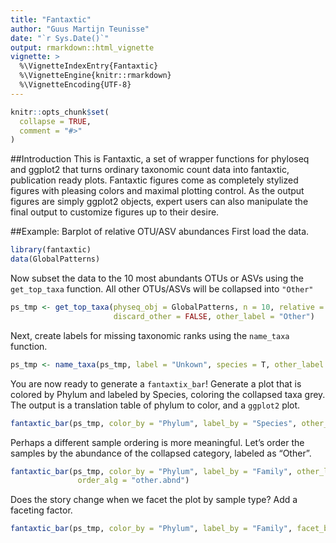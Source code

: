 ```yaml
---
title: "Fantaxtic"
author: "Guus Martijn Teunisse"
date: "`r Sys.Date()`"
output: rmarkdown::html_vignette
vignette: >
  %\VignetteIndexEntry{Fantaxtic}
  %\VignetteEngine{knitr::rmarkdown}
  %\VignetteEncoding{UTF-8}
---
```

```r
knitr::opts_chunk$set(
  collapse = TRUE,
  comment = "#>"
)
```
##Introduction
This is Fantaxtic, a set of wrapper functions for phyloseq and ggplot2 that turns ordinary taxonomic count data into fantaxtic, publication ready plots. Fantaxtic figures come as completely stylized figures with pleasing colors and maximal plotting control. As the output figures are simply ggplot2 objects, expert users can also manipulate the final output to customize figures up to their desire.

##Example: Barplot of relative OTU/ASV abundances
First load the data.
```r
library(fantaxtic)
data(GlobalPatterns)
```

Now subset the data to the 10 most abundants OTUs or ASVs using the `get_top_taxa` function. All other OTUs/ASVs will be collapsed into `"Other"` 
```r

ps_tmp <- get_top_taxa(physeq_obj = GlobalPatterns, n = 10, relative = TRUE,
                       discard_other = FALSE, other_label = "Other")
```

Next, create labels for missing taxonomic ranks using the `name_taxa` function.
```r
ps_tmp <- name_taxa(ps_tmp, label = "Unkown", species = T, other_label = "Other")
```

You are now ready to generate a `fantaxtix_bar`! Generate a plot that is colored by Phylum and labeled by Species, coloring the collapsed taxa grey.
The output is a translation table of phylum to color, and a `ggplot2` plot.
```r
fantaxtic_bar(ps_tmp, color_by = "Phylum", label_by = "Species", other_label = "Other")
```

Perhaps a different sample ordering is more meaningful. Let's order the samples by the abundance of the collapsed category, labeled as "Other".
```r
fantaxtic_bar(ps_tmp, color_by = "Phylum", label_by = "Family", other_label = "Other",
               order_alg = "other.abnd")
```

Does the story change when we facet the plot by sample type? Add a faceting factor.
```r
fantaxtic_bar(ps_tmp, color_by = "Phylum", label_by = "Family", facet_by = "SampleType", other_label = "Other")
```
